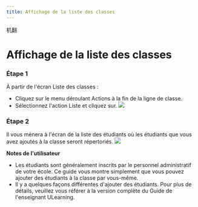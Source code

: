 ```yaml
--- 
title: Affichage de la liste des classes
--- 
```



机翻
# Affichage de la liste des classes 
 
 ### Étape 1 
 À partir de l'écran Liste des classes : 
 - Cliquez sur le menu déroulant Actions à la fin de la ligne de classe. 
 - Sélectionnez l'action Liste et cliquez sur. 
 ![]( /img/ulearning/teacher/class07.png) 
 
 ### Étape 2 
 Il vous mènera à l'écran de la liste des étudiants où les étudiants que vous avez ajoutés à la classe seront répertoriés. 
 ![]( /img/ulearning/teacher/class08.png) 
 
 **Notes de l'utilisateur** 
 - Les étudiants sont généralement inscrits par le personnel administratif de votre école. Ce guide vous montre simplement que vous pouvez ajouter des étudiants à la classe par vous-même. 
 - Il y a quelques façons différentes d'ajouter des étudiants. Pour plus de détails, veuillez vous référer à la version complète du Guide de l'enseignant ULearning.
